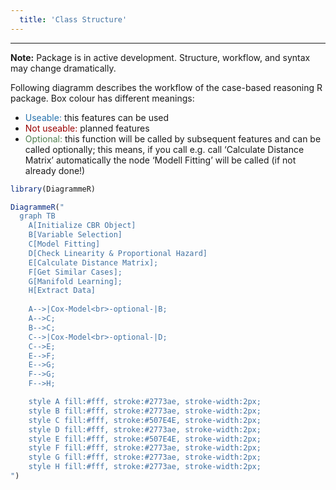 ```yaml
---
  title: 'Class Structure'
---
```

  
---

**Note:** Package is in active development. Structure, workflow, and syntax may change dramatically.

Following diagramm describes the workflow of the case-based reasoning R package. Box colour has different meanings:

- <span style="color:#2773ae">Useable:</span> this features can be used
- <span style="color:#990000">Not useable: </span> planned features
- <span style="color:#507E4E">Optional:</span> this function will be called by subsequent features and can be called optionally; this means, if you call e.g. call 'Calculate Distance Matrix' automatically the node 'Modell Fitting' will be called (if not already done!)

```r
library(DiagrammeR)
```

```r
DiagrammeR("
  graph TB
    A[Initialize CBR Object]
    B[Variable Selection]
    C[Model Fitting]
    D[Check Linearity & Proportional Hazard]
    E[Calculate Distance Matrix];
    F[Get Similar Cases];
    G[Manifold Learning];
    H[Extract Data]
    
    A-->|Cox-Model<br>-optional-|B;
    A-->C;
    B-->C;
    C-->|Cox-Model<br>-optional-|D;
    C-->E;
    E-->F;
    E-->G;
    F-->G;
    F-->H;

    style A fill:#fff, stroke:#2773ae, stroke-width:2px;
    style B fill:#fff, stroke:#2773ae, stroke-width:2px;
    style C fill:#fff, stroke:#507E4E, stroke-width:2px;
    style D fill:#fff, stroke:#2773ae, stroke-width:2px;
    style E fill:#fff, stroke:#507E4E, stroke-width:2px;
    style F fill:#fff, stroke:#2773ae, stroke-width:2px;
    style G fill:#fff, stroke:#2773ae, stroke-width:2px;
    style H fill:#fff, stroke:#2773ae, stroke-width:2px;
")
```
